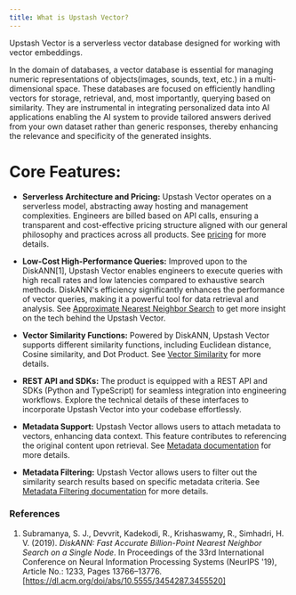 ```yaml
---
title: What is Upstash Vector?
---
```


Upstash Vector is a serverless vector database designed for working with vector embeddings. 

In the domain of databases, a vector database is essential for managing numeric representations of 
objects(images, sounds, text, etc.) in a multi-dimensional space. 
These databases are focused on efficiently handling vectors for storage, retrieval, and, most importantly, querying based on similarity.
They are instrumental in integrating personalized data into AI applications
enabling the AI system to provide tailored answers derived from your own dataset rather than generic responses, 
thereby enhancing the relevance and specificity of the generated insights.

# Core Features:

- **Serverless Architecture and Pricing:**
Upstash Vector operates on a serverless model, abstracting away hosting and management complexities. Engineers are billed based on API calls, 
ensuring a transparent and cost-effective pricing structure aligned with our general philosophy and practices across all products.
See [pricing](https://upstash.com/pricing/vector) for more details.

- **Low-Cost High-Performance Queries:**
Improved upon to the DiskANN[1], Upstash Vector enables engineers to execute queries with high recall rates and low latencies compared to exhaustive search methods. 
DiskANN's efficiency significantly enhances the performance of vector queries, making it a powerful tool for data retrieval and analysis.
See [Approximate Nearest Neighbor Search](../features/algorithm) to get more insight on the tech behind the Upstash Vector.

- **Vector Similarity Functions:**
Powered by DiskANN, Upstash Vector supports different similarity functions, including Euclidean distance, Cosine similarity, and Dot Product. 
See [Vector Similarity](../features/similarityfunctions) for more details.

- **REST API and SDKs:**
The product is equipped with a REST API and SDKs (Python and TypeScript) for seamless integration into engineering workflows. Explore the technical details of these interfaces to incorporate Upstash Vector into your codebase effortlessly.

- **Metadata Support:**
Upstash Vector allows users to attach metadata to vectors, enhancing data context. 
This feature contributes to referencing the original content upon retrieval.
See [Metadata documentation](../features/metadata) for more details.

- **Metadata Filtering:**
Upstash Vector allows users to filter out the similarity search results based on specific metadata criteria.
See [Metadata Filtering documentation](../features/metadata) for more details.

### References

1. Subramanya, S. J., Devvrit, Kadekodi, R., Krishaswamy, R., Simhadri, H. V. (2019). *DiskANN: Fast Accurate Billion-Point Nearest Neighbor Search on a Single Node*. In Proceedings of the 33rd International Conference on Neural Information Processing Systems (NeurIPS '19), Article No.: 1233, Pages 13766–13776. [https://dl.acm.org/doi/abs/10.5555/3454287.3455520]